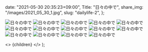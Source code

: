 
  date: "2021-05-30 20:35:23+09:00",
  Title: "日々の中で",
  share_img: "/images/2021_05_30_1.jpg",
  slug: "dailylife-2",
};

![日々の中で](/images/2021_05_15_4.jpg)
![日々の中で](/images/2021_05_15_5.jpg)
![日々の中で](/images/2021_05_15_6.jpg)
![日々の中で](/images/2021_05_15_7.jpg)
![日々の中で](/images/2021_05_30_1.jpg)
![日々の中で](/images/2021_05_30_2.jpg)
![日々の中で](/images/2021_05_30_3.jpg)
![日々の中で](/images/2021_05_30_4.jpg)
![日々の中で](/images/2021_06_06_1.jpg)
![日々の中で](/images/2021_06_06_2.jpg)
![日々の中で](/images/2021_06_06_3.jpg)
![日々の中で](/images/2021_06_06_4.jpg)
![日々の中で](/images/2021_06_06_5.jpg)
![日々の中で](/images/2021_06_06_6.jpg)

  <>
    <Head>
      <title>{meta.Title} | 異郷好実</title>
    </Head>
    <PostLayout meta={meta}>{children}</PostLayout>
  </>
);
